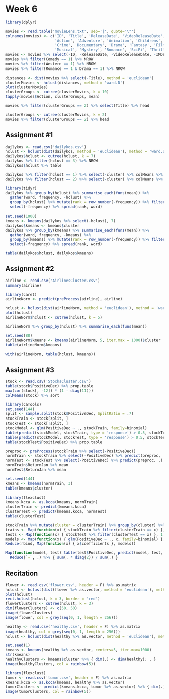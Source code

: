 # Week 6

```r
library(dplyr)

movies <- read.table('movieLens.txt', sep='|', quote='\"')
colnames(movies) <- c('ID', 'Title', 'ReleaseDate', 'VideoReleaseDate', 'IMDB', 'Unknown',
                      'Action', 'Adventure', 'Animation', 'Childrens', 'Comedy',
                      'Crime', 'Documentary', 'Drama', 'Fantasy', 'FilmNoir', 'Horror',
                      'Musical', 'Mystery', 'Romance', 'SciFi', 'Thriller', 'War', 'Western')
movies <- movies %>% select(-ID, -ReleaseDate, -VideoReleaseDate, -IMDB) %>% unique
movies %>% filter(Comedy == 1) %>% NROW
movies %>% filter(Western == 1) %>% NROW
movies %>% filter(Romance == 1 & Drama == 1) %>% NROW

distances <- dist(movies %>% select(-Title), method = 'euclidean')
clusterMovies <- hclust(distances, method = 'ward.D')
plot(clusterMovies)
clusterGroups <- cutree(clusterMovies, k = 10)
tapply(movies$Action, clusterGroups, mean)

movies %>% filter(clusterGroups == 2) %>% select(Title) %>% head

clusterGroups <- cutree(clusterMovies, k = 2)
movies %>% filter(clusterGroups == 2) %>% head
```

## Assignment #1
```r
dailykos <- read.csv('dailykos.csv')
hclust <- hclust(dist(dailykos, method = 'euclidean'), method = 'ward.D')
dailykos$hclust <- cutree(hclust, k = 7)
dailykos %>% filter(hclust == 3) %>% NROW
dailykos$hclust %>% table

dailykos %>% filter(hclust == 1) %>% select(-cluster) %>% colMeans %>% sort %>% tail
dailykos %>% filter(hclust == 2) %>% select(-cluster) %>% colMeans %>% sort %>% tail

library(tidyr)
dailykos %>% group_by(hclust) %>% summarise_each(funs(mean)) %>% 
  gather(word, frequency, -hclust) %>% 
  group_by(hclust) %>% mutate(rank = row_number(-frequency)) %>% filter(rank <= 10) %>% 
  select(-frequency) %>% spread(rank, word)

set.seed(1000)
kmeans <- kmeans(dailykos %>% select(-hclust), 7)
dailykos$kmeans <- kmeans$cluster
dailykos %>% group_by(kmeans) %>% summarise_each(funs(mean)) %>% 
  gather(word, frequency, -kmeans) %>% 
  group_by(kmeans) %>% mutate(rank = row_number(-frequency)) %>% filter(rank <= 10) %>% 
  select(-frequency) %>% spread(rank, word)

table(dailykos$hclust, dailykos$kmeans)
```

## Assignment #2
```r
airline <- read.csv('AirlinesCluster.csv')
summary(airline)

library(caret)
airlineNorm <- predict(preProcess(airline), airline)

hclust <- hclust(dist(airlineNorm, method = 'euclidean'), method = 'ward.D')
plot(hclust)
airlineNorm$hclust <- cutree(hclust, k = 5)

airlineNorm %>% group_by(hclust) %>% summarise_each(funs(mean))

set.seed(88)
airlineNorm$kmeans <- kmeans(airlineNorm, 5, iter.max = 1000)$cluster
table(airlineNorm$kmeans)

with(airlineNorm, table(hclust, kmeans))
```

## Assignment #3
```r
stock <- read.csv('StocksCluster.csv')
table(stock$PositiveDec) %>% prop.table
max(cor(stock[, -12]) * (1 - diag(11)))
colMeans(stock) %>% sort

library(caTools)
set.seed(144)
split <- sample.split(stock$PositiveDec, SplitRatio = .7)
stockTrain <- stock[split, ]
stockTest <- stock[!split, ]
stockModel <- glm(PositiveDec ~ ., stockTrain, family=binomial)
table(predict(stockModel, stockTrain, type = 'response') > 0.5, stockTrain$PositiveDec) %>% { sum(. * diag(2)) / sum(.) }
table(predict(stockModel, stockTest, type = 'response') > 0.5, stockTest$PositiveDec) %>% { sum(. * diag(2)) / sum(.) }
table(stockTest$PositiveDec) %>% prop.table

preproc <- preProcess(stockTrain %>% select(-PositiveDec))
normTrain <- stockTrain %>% select(-PositiveDec) %>% predict(preproc, .)
normTest <- stockTest %>% select(-PositiveDec) %>% predict(preproc, .)
normTrain$ReturnJan %>% mean
normTest$ReturnJan %>% mean

set.seed(144)
kmeans <- kmeans(normTrain, 3)
table(kmeans$cluster)

library(flexclust)
kmeans.kcca <- as.kcca(kmeans, normTrain)
clusterTrain <- predict(kmeans.kcca)
clusterTest <- predict(kmeans.kcca, normTest)
table(clusterTest)

stockTrain %>% mutate(cluster = clusterTrain) %>% group_by(cluster) %>% summarise(mean(PositiveDec))
trains <- Map(function(x) { stockTrain %>% filter(clusterTrain == x) }, 1:3)
tests <- Map(function(x) { stockTest %>% filter(clusterTest == x) }, 1:3)
models <- Map(function(x) { glm(PositiveDec ~ ., x, family=binomial) }, trains)
Reduce(rbind, Map(function(x) { x$coefficients }, models))

Map(function(model, test) table(test$PositiveDec, predict(model, test, type='response') > 0.5), models, tests) %>%
  Reduce(`+`, .) %>% { sum(. * diag(2)) / sum(.) }

```

## Recitation
```r
flower <- read.csv('flower.csv', header = F) %>% as.matrix
hclust <- hclust(dist(flower %>% as.vector, method = 'euclidean'), method = 'ward.D')
plot(hclust)
rect.hclust(hclust, k = 3, border = 'red')
flowerClusters <- cutree(hclust, k = 3)
dim(flowerClusters) <- c(50, 50)
image(flowerClusters)
image(flower, col = grey(seq(0, 1, length = 256)))

healthy <- read.csv('healthy.csv', header = F) %>% as.matrix
image(healthy, col = grey(seq(0, 1, length = 256)))
hclust <- hclust(dist(healthy %>% as.vector, method = 'euclidean'), method = 'ward.D') # doesn't work

set.seed(1)
kmeans <- kmeans(healthy %>% as.vector, centers=5, iter.max=1000)
str(kmeans)
healthyClusters <- kmeans$cluster %>% { dim(.) <- dim(healthy); . }
image(healthyClusters, col = rainbow(5))

library(flexclust)
tumor <- read.csv('tumor.csv', header = F) %>% as.matrix
kmeans.kcca <- as.kcca(kmeans, healthy %>% as.vector)
tumorClusters <- predict(kmeans.kcca, tumor %>% as.vector) %>% { dim(.) <- dim(tumor); . }
image(tumorClusters, col = rainbow(5))
```

